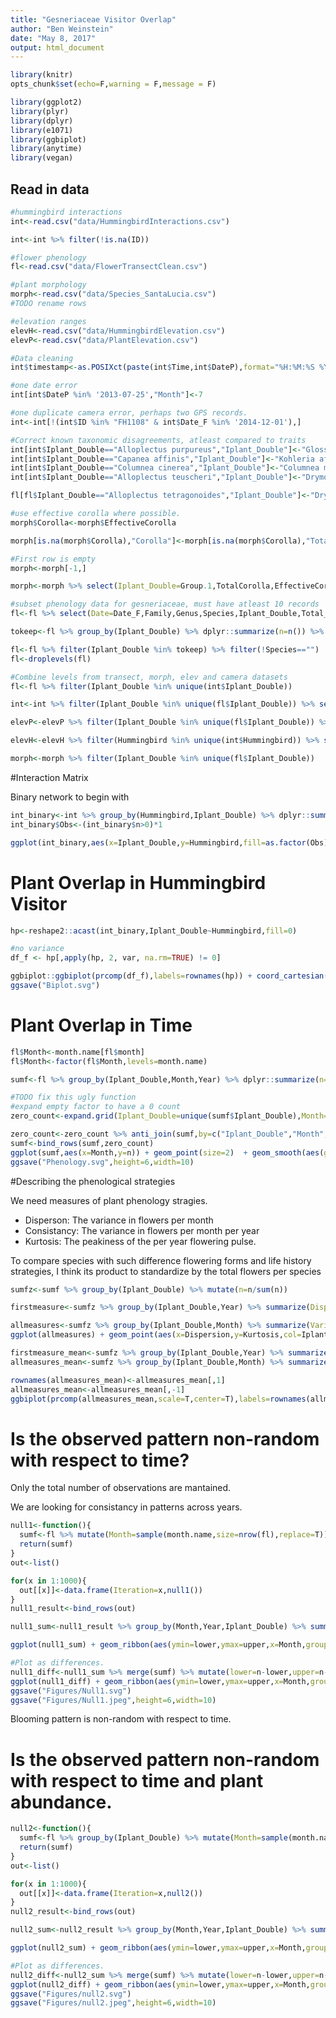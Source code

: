 ```yaml
---
title: "Gesneriaceae Visitor Overlap"
author: "Ben Weinstein"
date: "May 8, 2017"
output: html_document
---
```


```r
library(knitr)
opts_chunk$set(echo=F,warning = F,message = F)
```

```r
library(ggplot2)
library(plyr)
library(dplyr)
library(e1071)
library(ggbiplot)
library(anytime)
library(vegan)
```

## Read in data

```r
#hummingbird interactions
int<-read.csv("data/HummingbirdInteractions.csv")

int<-int %>% filter(!is.na(ID))

#flower phenology
fl<-read.csv("data/FlowerTransectClean.csv")

#plant morphology
morph<-read.csv("data/Species_SantaLucia.csv")
#TODO rename rows

#elevation ranges
elevH<-read.csv("data/HummingbirdElevation.csv")
elevP<-read.csv("data/PlantElevation.csv")

#Data cleaning 
int$timestamp<-as.POSIXct(paste(int$Time,int$DateP),format="%H:%M:%S %Y-%m-%d")

#one date error
int[int$DateP %in% '2013-07-25',"Month"]<-7

#one duplicate camera error, perhaps two GPS records.
int<-int[!(int$ID %in% "FH1108" & int$Date_F %in% '2014-12-01'),]

#Correct known taxonomic disagreements, atleast compared to traits
int[int$Iplant_Double=="Alloplectus purpureus","Iplant_Double"]<-"Glossoloma purpureum"
int[int$Iplant_Double=="Capanea affinis","Iplant_Double"]<-"Kohleria affinis"
int[int$Iplant_Double=="Columnea cinerea","Iplant_Double"]<-"Columnea mastersonii"
int[int$Iplant_Double=="Alloplectus teuscheri","Iplant_Double"]<-"Drymonia teuscheri"

fl[fl$Iplant_Double=="Alloplectus tetragonoides","Iplant_Double"]<-"Drymonia collegarum"

#use effective corolla where possible.
morph$Corolla<-morph$EffectiveCorolla

morph[is.na(morph$Corolla),"Corolla"]<-morph[is.na(morph$Corolla),"TotalCorolla"]

#First row is empty
morph<-morph[-1,]

morph<-morph %>% select(Iplant_Double=Group.1,TotalCorolla,EffectiveCorolla,Corolla.Width)

#subset phenology data for gesneriaceae, must have atleast 10 records
fl<-fl %>% select(Date=Date_F,Family,Genus,Species,Iplant_Double,Total_Flowers,Height,Elevation=ele,month,Year) %>% filter(Family=="Gesneriaceae")

tokeep<-fl %>% group_by(Iplant_Double) %>% dplyr::summarize(n=n()) %>% filter(n>20) %>% .$Iplant_Double

fl<-fl %>% filter(Iplant_Double %in% tokeep) %>% filter(!Species=="")
fl<-droplevels(fl)

#Combine levels from transect, morph, elev and camera datasets
fl<-fl %>% filter(Iplant_Double %in% unique(int$Iplant_Double))

int<-int %>% filter(Iplant_Double %in% unique(fl$Iplant_Double)) %>% select(ID,Date=DateP,Iplant_Double,Hummingbird,Sex,Pierce,Elevation=ele,Transect_R)

elevP<-elevP %>% filter(Iplant_Double %in% unique(fl$Iplant_Double)) %>% select(Iplant_Double,Low,m,High)

elevH<-elevH %>% filter(Hummingbird %in% unique(int$Hummingbird)) %>% select(Hummingbird,Low,m,High)

morph<-morph %>% filter(Iplant_Double %in% unique(fl$Iplant_Double))
```

#Interaction Matrix

Binary network to begin with

```r
int_binary<-int %>% group_by(Hummingbird,Iplant_Double) %>% dplyr::summarize(n=n())
int_binary$Obs<-(int_binary$n>0)*1

ggplot(int_binary,aes(x=Iplant_Double,y=Hummingbird,fill=as.factor(Obs))) + geom_tile() + theme_bw() + theme(axis.text.x=element_text(angle=-90))  + labs(x="Plants",fill="Visits") + scale_fill_manual(values=c("black"))
```

# Plant Overlap in Hummingbird Visitor

```r
hp<-reshape2::acast(int_binary,Iplant_Double~Hummingbird,fill=0)

#no variance
df_f <- hp[,apply(hp, 2, var, na.rm=TRUE) != 0]

ggbiplot::ggbiplot(prcomp(df_f),labels=rownames(hp)) + coord_cartesian(xlim=c(-2.5,2.5),ylim=c(-2.5,2.5)) + theme_bw()
ggsave("Biplot.svg")
```

# Plant Overlap in Time

```r

fl$Month<-month.name[fl$month]
fl$Month<-factor(fl$Month,levels=month.name)

sumf<-fl %>% group_by(Iplant_Double,Month,Year) %>% dplyr::summarize(n=n())

#TODO fix this ugly function
#expand empty factor to have a 0 count
zero_count<-expand.grid(Iplant_Double=unique(sumf$Iplant_Double),Month=unique(sumf$Month),Year=unique(sumf$Year),n=0)

zero_count<-zero_count %>% anti_join(sumf,by=c("Iplant_Double","Month","Year"))
sumf<-bind_rows(sumf,zero_count)
ggplot(sumf,aes(x=Month,y=n)) + geom_point(size=2)  + geom_smooth(aes(group=1),span = 0.5,se=F) + facet_wrap(~Iplant_Double,scales = "free_y",ncol=4) + theme(axis.text.x=element_text(angle=-90)) + labs("Flowers") + theme_bw() + ylim(0,NA)
ggsave("Phenology.svg",height=6,width=10)
```

#Describing the phenological strategies

We need measures of plant phenology stragies.

* Disperson: The variance in flowers per month
* Consistancy: The variance in flowers per month per year
* Kurtosis: The peakiness of the per year flowering pulse.

To compare species with such difference flowering forms and life history strategies, I think its product to standardize by the total flowers per species

```r
sumfz<-sumf %>% group_by(Iplant_Double) %>% mutate(n=n/sum(n))

firstmeasure<-sumfz %>% group_by(Iplant_Double,Year) %>% summarize(Dispersion=var(n,na.rm=T),Kurtosis=kurtosis(n,na.rm=T))

allmeasures<-sumfz %>% group_by(Iplant_Double,Month) %>% summarize(Variability=var(n,na.rm=T)) %>% summarize(Variability=mean(Variability,na.rm=T)) %>% merge(firstmeasure)
ggplot(allmeasures) + geom_point(aes(x=Dispersion,y=Kurtosis,col=Iplant_Double)) + facet_wrap(~Year,scales = "free")

firstmeasure_mean<-sumfz %>% group_by(Iplant_Double,Year) %>% summarize(Dispersion=var(n),Kurtosis=kurtosis(n,na.rm=T)) %>% summarise(Dispersion=mean(Dispersion),Kurtosis=mean(Kurtosis,na.rm=T))
allmeasures_mean<-sumfz %>% group_by(Iplant_Double,Month) %>% summarize(Variability=var(n)) %>% summarize(Variability=mean(Variability,na.rm=T)) %>% merge(firstmeasure_mean)

rownames(allmeasures_mean)<-allmeasures_mean[,1]
allmeasures_mean<-allmeasures_mean[,-1]
ggbiplot(prcomp(allmeasures_mean,scale=T,center=T),labels=rownames(allmeasures_mean)) + theme_bw()
```

# Is the observed pattern non-random with respect to time?

Only the total number of observations are mantained.

We are looking for consistancy in patterns across years.

```r

null1<-function(){
  sumf<-fl %>% mutate(Month=sample(month.name,size=nrow(fl),replace=T)) %>% group_by(Iplant_Double,Month,Year) %>% dplyr::summarize(n=n())
  return(sumf)
}
out<-list()

for(x in 1:1000){
  out[[x]]<-data.frame(Iteration=x,null1())
}
null1_result<-bind_rows(out)

null1_sum<-null1_result %>% group_by(Month,Year,Iplant_Double) %>% summarize(lower=quantile(n,0.05),upper=quantile(n,0.95)) 

ggplot(null1_sum) + geom_ribbon(aes(ymin=lower,ymax=upper,x=Month,group=Year)) + facet_wrap(~Iplant_Double,scales="free_y") + geom_point(data=sumf,aes(x=Month,y=n,col=as.factor(Year))) + theme_bw() + labs(col="Year")

#Plot as differences.
null1_diff<-null1_sum %>% merge(sumf) %>% mutate(lower=n-lower,upper=n-upper)
ggplot(null1_diff) + geom_ribbon(aes(ymin=lower,ymax=upper,x=Month,group=Year),alpha=0.4) + facet_wrap(~Iplant_Double,scales="free_y",ncol=3) + theme_bw() + labs(col="Year") + geom_hline(yintercept=0,linetype="dashed",col='red',size=1.1) + scale_x_discrete(labels=month.abb)
ggsave("Figures/Null1.svg")
ggsave("Figures/Null1.jpeg",height=6,width=10)
```

Blooming pattern is non-random with respect to time.

# Is the observed pattern non-random with respect to time and plant abundance.

```r
null2<-function(){
  sumf<-fl %>% group_by(Iplant_Double) %>% mutate(Month=sample(month.name,size=nrow(.),replace=T)) %>% group_by(Iplant_Double,Month,Year) %>% dplyr::summarize(n=n())
  return(sumf)
}
out<-list()

for(x in 1:1000){
  out[[x]]<-data.frame(Iteration=x,null2())
}
null2_result<-bind_rows(out)

null2_sum<-null2_result %>% group_by(Month,Year,Iplant_Double) %>% summarize(lower=quantile(n,0.05),upper=quantile(n,0.95)) 

ggplot(null2_sum) + geom_ribbon(aes(ymin=lower,ymax=upper,x=Month,group=Year)) + facet_wrap(~Iplant_Double,scales="free_y") + geom_point(data=sumf,aes(x=Month,y=n,col=as.factor(Year))) + theme_bw() + labs(col="Year")

#Plot as differences.
null2_diff<-null2_sum %>% merge(sumf) %>% mutate(lower=n-lower,upper=n-upper)
ggplot(null2_diff) + geom_ribbon(aes(ymin=lower,ymax=upper,x=Month,group=Year),alpha=0.4) + facet_wrap(~Iplant_Double,scales="free_y",ncol=3) + theme_bw() + labs(col="Year") + geom_hline(yintercept=0,linetype="dashed",col='red',size=1.1) + scale_x_discrete(labels=month.abb)
ggsave("Figures/null2.svg")
ggsave("Figures/null2.jpeg",height=6,width=10)
```
